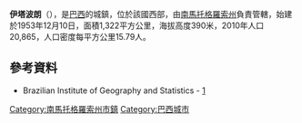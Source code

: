 {{coord|22|04|44|S|54|47|20|W|scale:30000|display=title}}

'''伊塔波朗'''（{{lang-pt|Itaporã}}），是[[巴西|巴西]]的城鎮，位於該國西部，由[[南馬托格羅索州|南馬托格羅索州]]負責管轄，始建於1953年12月10日，面積1,322平方公里，海拔高度390米，2010年人口20,865，人口密度每平方公里15.79人。

==參考資料==
* Brazilian Institute of Geography and Statistics - [https://web.archive.org/web/20080611095922/http://www.ibge.gov.br/cidadesat/default.php]

{{Brazil-geo-stub}}
{{南馬托格羅索州市鎮}}
[[Category:南馬托格羅索州市鎮|Category:南馬托格羅索州市鎮]]
[[Category:巴西城市|Category:巴西城市]]